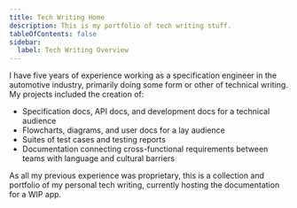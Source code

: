 ```yaml
---
title: Tech Writing Home
description: This is my portfolio of tech writing stuff.
tableOfContents: false
sidebar:
  label: Tech Writing Overview
---
```



I have five years of experience working as a specification engineer in the automotive industry, primarily doing some form or other of technical writing. My projects included the creation of:

- Specification docs, API docs, and development docs for a technical audience
- Flowcharts, diagrams, and user docs for a lay audience
- Suites of test cases and testing reports
- Documentation connecting cross-functional requirements between teams with language and cultural barriers

As all my previous experience was proprietary, this is a collection and portfolio of my personal tech writing, currently hosting the documentation for a WIP app.

<LinkCard
        title="Progression App Documentation"
        href="./progression/overview"
        description="What and Why for Progression"
/>